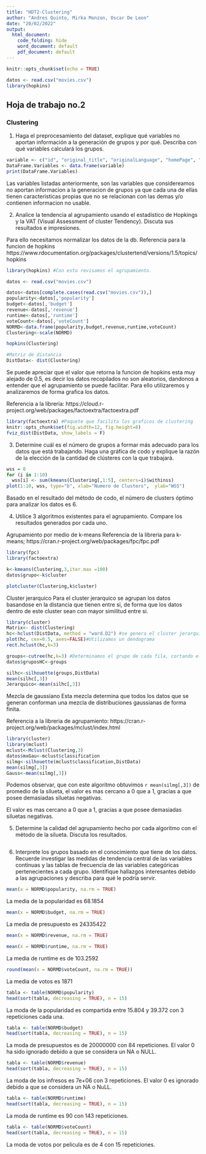 ---
title: "HDT2-Clustering"
author: "Andres Quinto, Mirka Monzon, Oscar De Leon"
date: "20/02/2022"
output: 
  html_document:
    code_folding: hide
    word_document: default
    pdf_document: default
---

```{r setup, include=FALSE}
knitr::opts_chunk$set(echo = TRUE)
```

```{r}
datos <- read.csv("movies.csv")
library(hopkins)
```

## Hoja de trabajo no.2 

### Clustering 

1. Haga el preprocesamiento del dataset, explique qué variables no aportan información a la generación de grupos y por qué. Describa con qué variables calculará los grupos.

```{r}
variable <- c("id", "original_title", "originalLanguage", "homePage", "video", "actorsCharacter")
DataFrame.Variables <- data.frame(variable)
print(DataFrame.Variables)
```

Las variables listadas anteriormente, son las variables que considereamos no aportan informacion a la generacion de grupos ya que cada una de ellas tienen caracteristicas propias que no se relacionan con las demas y/o contienen informacion no usable. 


2. Analice la tendencia al agrupamiento usando el estadístico de Hopkings y la VAT (Visual Assessment of cluster Tendency). Discuta sus resultados e impresiones.

Para ello necesitamos normalizar los datos de la db.
Referencia para la funcion de hopkins
https://www.rdocumentation.org/packages/clustertend/versions/1.5/topics/hopkins
```{r}
library(hopkins) #Con esto revisamos el agrupamiento.

datos <- read.csv("movies.csv")

datos<-datos[complete.cases(read.csv("movies.csv")),]
popularity<-datos[,'popularity']
budget<-datos[,'budget']
revenue<-datos[,'revenue']
runtime<-datos[,'runtime']
voteCount<-datos[,'voteCount']
NORMD<-data.frame(popularity,budget,revenue,runtime,voteCount)
Clustering<-scale(NORMD)

hopkins(Clustering)

#Matriz de distancia
DistData<- dist(Clustering)

```
Se puede apreciar que el valor que retorna la funcion de hopkins esta muy alejado de 0.5, es decir los datos recopilados no son aleatorios, dandonos a entender que el agrupamiento se puede facilitar. Para ello utilizaremos y analizaremos de forma grafica los datos.

Referencia a la libreria: https://cloud.r-project.org/web/packages/factoextra/factoextra.pdf
```{r}
library(factoextra) #Paquete que facilita los graficos de clustering
knitr::opts_chunk$set(fig.width=12, fig.height=8) 
fviz_dist(DistData, show_labels = F)

```

3. Determine cuál es el número de grupos a formar más adecuado para los datos que está trabajando. Haga una gráfica de codo y explique la razón de la elección de la cantidad de clústeres con la que trabajará. 

```{r}
wss = 0
for (i in 1:10)
  wss[i] <- sum(kmeans(Clustering[,1:5], centers=i)$withinss)
plot(1:10, wss, type="b", xlab="Numero de Clusters",  ylab="WSS")

```

Basado en el resultado del método de codo, el número de clusters óptimo para analizar los datos es 6.


4. Utilice 3 algoritmos existentes para el agrupamiento. Compare los resultados generados por cada uno.

Agrupamiento por medio de k-means
Referencia de la libreria para k-means; https://cran.r-project.org/web/packages/fpc/fpc.pdf
```{r kmeans, echo=FALSE}
library(fpc)
library(factoextra)

k<-kmeans(Clustering,3,iter.max =100)
datos$grupo<-k$cluster

plotcluster(Clustering,k$cluster) 
```
Cluster jerarquico
Para el cluster jerarquico se agrupan los datos basandose en la distancia que tienen entre si, de forma que los datos dentro de este cluster sean con mayor similitud entre si.

```{r}
library(cluster)
Matrix<- dist(Clustering)
hc<-hclust(DistData, method = "ward.D2") #se genera el cluster jerarquico
plot(hc, cex=0.5, axes=FALSE)#Utilizamos un dendograma
rect.hclust(hc,k=3)

groups<-cutree(hc,k=3) #Determinamos el grupo de cada fila, cortando el grafico
datos$gruposHC<-groups

silhc<-silhouette(groups,DistData)
mean(silhc[,3]) 
Jerarquico<-mean(silhc[,3]) 
```
Mezcla de gaussiano
Esta mezcla determina que todos los datos que se generan conforman una mezcla de distribuciones gaussianas de forma finita.

Referencia a la libreria de agrupamiento: https://cran.r-project.org/web/packages/mclust/index.html
```{r}
library(cluster)
library(mclust)
mclust<-Mclust(Clustering,3)
datos$mxGau<-mclust$classification
silmg<-silhouette(mclust$classification,DistData)
mean(silmg[,3]) 
Gauss<-mean(silmg[,3]) 

```
Podemos observar, que con este algoritmo obtuvimos `r mean(silmg[,3])` de promedio de la silueta, el valor es mas cercano a 0 que a 1, gracias a que posee demasiadas siluetas negativas.

El valor es mas cercano a 0 que a 1, gracias a que posee demasiadas siluetas negativas.

5. Determine la calidad del agrupamiento hecho por cada algoritmo con el método de la silueta. Discuta los resultados. 

```{r}



```

6. Interprete  los  grupos  basado  en  el  conocimiento  que  tiene  de  los  datos.  Recuerde  investigar  las medidas de tendencia central de las variables continuas y las tablas de frecuencia de las variables categóricas pertenecientes a cada grupo. Identifique hallazgos interesantes debido a las agrupaciones y describa para qué le podría servir.


```{r Media popularity}
mean(x = NORMD$popularity, na.rm = TRUE)
```
La media de la popularidad es 68.1854


```{r Media budget}
mean(x = NORMD$budget, na.rm = TRUE)
```
La media de presupuesto es 24335422


```{r Media revenue}
mean(x = NORMD$revenue, na.rm = TRUE)
```

```{r Media runtime}
mean(x = NORMD$runtime, na.rm = TRUE)
```
La media de runtime es de 103.2592


```{r Media VoteCount}
round(mean(x = NORMD$voteCount, na.rm = TRUE))
```
La media de votos es 1871


```{r Moda popularity}
tabla <- table(NORMD$popularity)
head(sort(tabla, decreasing = TRUE), n = 15)
```
La moda de la popularidad es compartida entre 15.804 y 39.372 con 3 repeticiones cada una. 


```{r Moda budget}
tabla <- table(NORMD$budget)
head(sort(tabla, decreasing = TRUE), n = 15)
```
La moda de presupuestos es de 20000000 con 84 repeticiones. El valor 0 ha sido ignorado debido a que se considera un NA o NULL.



```{r Moda revenue}
tabla <- table(NORMD$revenue)
head(sort(tabla, decreasing = TRUE), n = 15)
```
La moda de los infresos es 7e+06 con 3 repeticiones. El valor 0 es ignorado debido a que se considera un NA o NuLL.


```{r Moda runtime}
tabla <- table(NORMD$runtime)
head(sort(tabla, decreasing = TRUE), n = 15)
```
La moda de runtime es 90 con 143 repeticiones. 


```{r Moda VoteCount}
tabla <- table(NORMD$voteCount)
head(sort(tabla, decreasing = TRUE), n = 15)
```
La moda de votos por pelicula es de 4 con 15 repeticiones. 

